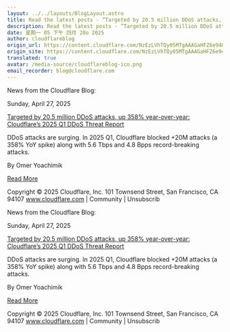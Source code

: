 ```yaml
---
layout: ../../layouts/BlogLayout.astro
title: Read the latest posts - ”Targeted by 20.5 million DDoS attacks, up 358% year-over-year： Cloudflare’s 2025 Q1 DDoS Threat Report”
description: Read the latest posts - ”Targeted by 20.5 million DDoS attacks, up 358% year-over-year： Cloudflare’s 2025 Q1 DDoS Threat Report”
date: 星期一 05 下午 四月 28o 2025
author: cloudflareblog
origin_url: https://content.cloudflare.com/NzEzLVhTQy05MTgAAAGaHFZ6e94OabgqtwDnwi9fATQzM36XZKjAbLZ5GPb1CWqXFD1T8DK_f7E2g1uVHc7xTpZGaFM=
origin_site: https://content.cloudflare.com/NzEzLVhTQy05MTgAAAGaHFZ6e94OabgqtwDnwi9fATQzM36XZKjAbLZ5GPb1CWqXFD1T8DK_f7E2g1uVHc7xTpZGaFM=
translated: true
avatar: /media-source/cloudflareblog-ico.png
email_recorder: blog@cloudflare.com
---
```



<Reference client:only="react" title="Read the latest posts - ”Targeted by 20.5 million DDoS attacks, up 358% year-over-year： Cloudflare’s 2025 Q1 DDoS Threat Report”" url="https://content.cloudflare.com/NzEzLVhTQy05MTgAAAGaHFZ6e94OabgqtwDnwi9fATQzM36XZKjAbLZ5GPb1CWqXFD1T8DK_f7E2g1uVHc7xTpZGaFM=" />

<Detail client:only="react">
	News from the Cloudflare Blog:

Sunday, April 27, 2025

[Targeted by 20.5 million DDoS attacks, up 358% year-over-year: Cloudflare’s 2025 Q1 DDoS Threat Report](https://content.cloudflare.com/NzEzLVhTQy05MTgAAAGaHFZ6e94OabgqtwDnwi9fATQzM36XZKjAbLZ5GPb1CWqXFD1T8DK_f7E2g1uVHc7xTpZGaFM=)

DDoS attacks are surging. In 2025 Q1, Cloudflare blocked +20M attacks (a 358% YoY spike) along with 5.6 Tbps and 4.8 Bpps record-breaking attacks.

By Omer Yoachimik

[Read More](https://content.cloudflare.com/NzEzLVhTQy05MTgAAAGaHFZ6e94OabgqtwDnwi9fATQzM36XZKjAbLZ5GPb1CWqXFD1T8DK_f7E2g1uVHc7xTpZGaFM=)

Copyright © 2025 Cloudflare, Inc. 101 Townsend Street, San Francisco, CA 94107 www.cloudflare.com | Community | Unsubscrib
</Detail>

News from the Cloudflare Blog:

Sunday, April 27, 2025

[Targeted by 20.5 million DDoS attacks, up 358% year-over-year: Cloudflare’s 2025 Q1 DDoS Threat Report](https://content.cloudflare.com/NzEzLVhTQy05MTgAAAGaHFZ6e94OabgqtwDnwi9fATQzM36XZKjAbLZ5GPb1CWqXFD1T8DK_f7E2g1uVHc7xTpZGaFM=)

DDoS attacks are surging. In 2025 Q1, Cloudflare blocked +20M attacks (a 358% YoY spike) along with 5.6 Tbps and 4.8 Bpps record-breaking attacks.

By Omer Yoachimik

[Read More](https://content.cloudflare.com/NzEzLVhTQy05MTgAAAGaHFZ6e94OabgqtwDnwi9fATQzM36XZKjAbLZ5GPb1CWqXFD1T8DK_f7E2g1uVHc7xTpZGaFM=)

Copyright © 2025 Cloudflare, Inc. 101 Townsend Street, San Francisco, CA 94107 www.cloudflare.com | Community | Unsubscrib


